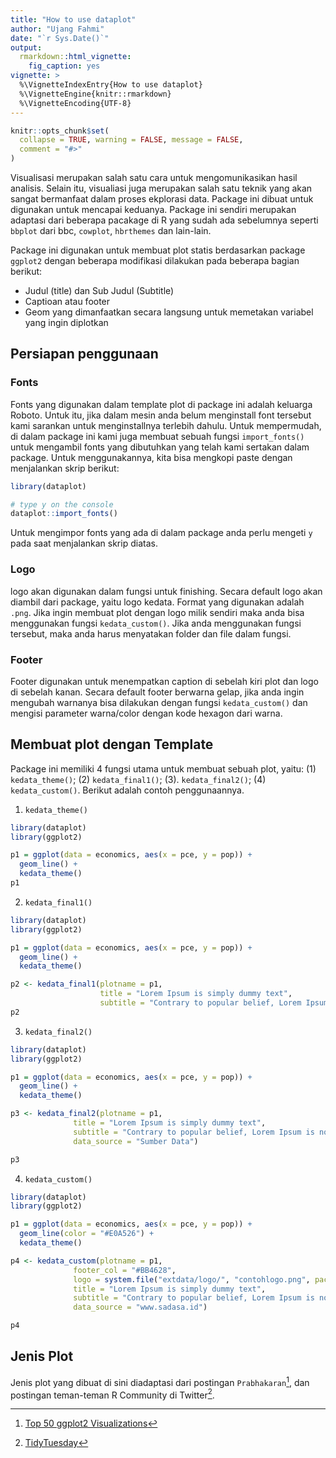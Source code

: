 ```yaml
---
title: "How to use dataplot"
author: "Ujang Fahmi"
date: "`r Sys.Date()`"
output: 
  rmarkdown::html_vignette:
    fig_caption: yes
vignette: >
  %\VignetteIndexEntry{How to use dataplot}
  %\VignetteEngine{knitr::rmarkdown}
  %\VignetteEncoding{UTF-8}
---
```


```r
knitr::opts_chunk$set(
  collapse = TRUE, warning = FALSE, message = FALSE,
  comment = "#>"
)
```

Visualisasi merupakan salah satu cara untuk mengomunikasikan hasil analisis. Selain itu, visualiasi juga merupakan salah satu teknik yang akan sangat bermanfaat dalam proses ekplorasi data. Package ini dibuat untuk digunakan untuk mencapai keduanya. Package ini sendiri merupakan adaptasi dari beberapa pacakage di R yang sudah ada sebelumnya seperti `bbplot` dari bbc, `cowplot`, `hbrthemes` dan lain-lain. 

Package ini digunakan untuk membuat plot statis berdasarkan package `ggplot2` dengan beberapa modifikasi dilakukan pada beberapa bagian berikut:

- Judul (title) dan Sub Judul (Subtitle)
- Captioan atau footer
- Geom yang dimanfaatkan secara langsung untuk memetakan variabel yang ingin diplotkan

## Persiapan penggunaan
### Fonts

Fonts yang digunakan dalam template plot di package ini adalah keluarga Roboto. Untuk itu, jika dalam mesin anda belum menginstall font tersebut kami sarankan untuk menginstallnya terlebih dahulu. Untuk mempermudah, di dalam package ini kami juga membuat sebuah fungsi `import_fonts()` untuk mengambil fonts yang dibutuhkan yang telah kami sertakan dalam package. Untuk menggunakannya, kita bisa mengkopi paste dengan menjalankan skrip berikut: 

```r
library(dataplot)

# type y on the console
dataplot::import_fonts()
```

Untuk mengimpor fonts yang ada di dalam package anda perlu mengeti `y` pada saat menjalankan skrip diatas. 

### Logo

logo akan digunakan dalam fungsi untuk finishing. Secara default logo akan diambil dari package, yaitu logo kedata. Format yang digunakan adalah `.png`. Jika ingin membuat plot dengan logo milik sendiri maka anda bisa menggunakan fungsi `kedata_custom()`. Jika anda menggunakan fungsi tersebut, maka anda harus menyatakan folder dan file dalam fungsi. 

### Footer

Footer digunakan untuk menempatkan caption di sebelah kiri plot dan logo di sebelah kanan. Secara default footer berwarna gelap, jika anda ingin mengubah warnanya bisa dilakukan dengan fungsi `kedata_custom()` dan mengisi parameter warna/color dengan kode hexagon dari warna. 

## Membuat plot dengan Template

Package ini memiliki 4 fungsi utama untuk membuat sebuah plot, yaitu: (1) `kedata_theme()`; (2) `kedata_final1()`; (3). `kedata_final2()`; (4) `kedata_custom()`. Berikut adalah contoh penggunaannya. 

1. `kedata_theme()`

```r
library(dataplot)
library(ggplot2)

p1 = ggplot(data = economics, aes(x = pce, y = pop)) +
  geom_line() +
  kedata_theme()
p1
```

2. `kedata_final1()`

```r
library(dataplot)
library(ggplot2)

p1 = ggplot(data = economics, aes(x = pce, y = pop)) +
  geom_line() +
  kedata_theme()

p2 <- kedata_final1(plotname = p1, 
                    title = "Lorem Ipsum is simply dummy text", 
                    subtitle = "Contrary to popular belief, Lorem Ipsum is not simply random text")
p2
```

3. `kedata_final2()`

```r
library(dataplot)
library(ggplot2)

p1 = ggplot(data = economics, aes(x = pce, y = pop)) +
  geom_line() +
  kedata_theme()

p3 <- kedata_final2(plotname = p1,
              title = "Lorem Ipsum is simply dummy text",
              subtitle = "Contrary to popular belief, Lorem Ipsum is not simply random text",
              data_source = "Sumber Data")

p3
```

4. `kedata_custom()`

```r
library(dataplot)
library(ggplot2)

p1 = ggplot(data = economics, aes(x = pce, y = pop)) +
  geom_line(color = "#E0A526") +
  kedata_theme()

p4 <- kedata_custom(plotname = p1,
              footer_col = "#BB4628",
              logo = system.file("extdata/logo/", "contohlogo.png", package = "dataplot"),
              title = "Lorem Ipsum is simply dummy text",
              subtitle = "Contrary to popular belief, Lorem Ipsum is not simply random text",
              data_source = "www.sadasa.id")

p4
```

## Jenis Plot

Jenis plot yang dibuat di sini diadaptasi dari postingan `Prabhakaran`^[[Top 50 ggplot2 Visualizations](http://r-statistics.co/Complete-Ggplot2-Tutorial-Part2-Customizing-Theme-With-R-Code.htmlex)], dan postingan teman-teman R Community di Twitter^[[TidyTuesday](https://twitter.com/search?q=%23TidyTuseday&src=typed_query)]. 
